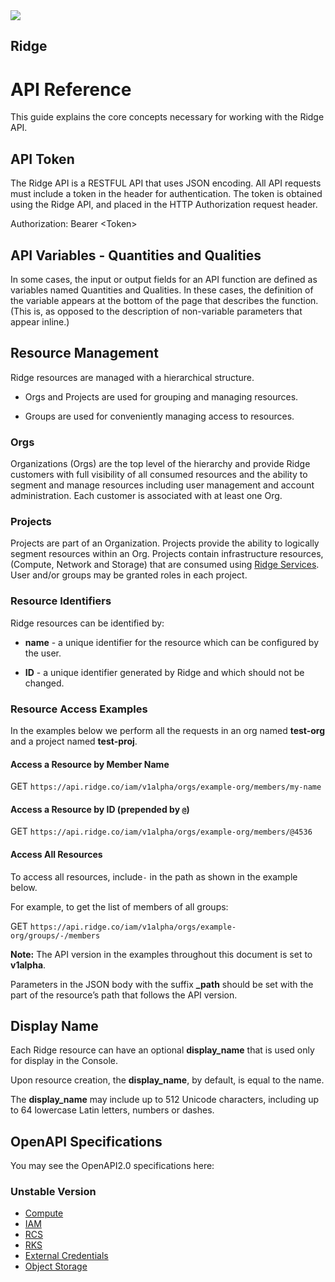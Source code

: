 ﻿---
seo:
  title: Introduction to the Ridge API
---


<APIHero>
  <img src={api_hero} />
  <H2>Ridge</H2>
  <H1>API Reference</H1>
</APIHero>

This guide explains the core concepts necessary for working with the Ridge API.

## API Token

The Ridge API is a RESTFUL API that uses JSON encoding. All API requests must include a token in the header for authentication. The token is obtained using the Ridge API, and placed in the HTTP Authorization request header.

Authorization: Bearer &lt;Token&gt;

## API Variables - Quantities and Qualities

In some cases, the input or output fields for an API function are defined as variables named Quantities and Qualities. In these cases, the definition of the variable appears at the bottom of the page that describes the function. (This is, as opposed to the description of non-variable parameters that appear inline.)

## Resource Management

Ridge resources are managed with a hierarchical structure.

- Orgs and Projects are used for grouping and managing resources.

- Groups are used for conveniently managing access to resources.

### Orgs

Organizations (Orgs) are the top level of the hierarchy and provide Ridge customers with full visibility of all consumed resources and the ability to segment and manage resources including user management and account administration. Each customer is associated with at least one Org.

### Projects

Projects are part of an Organization. Projects provide the ability to logically segment resources within an Org. Projects contain infrastructure resources, (Compute, Network and Storage) that are consumed using [Ridge Services](https://www.ridge.co). User and/or groups may be granted roles in each project.

### Resource Identifiers

Ridge resources can be identified by:

- **name** - a unique identifier for the resource which can be configured by the user.

- **ID** - a unique identifier generated by Ridge and which should not be changed.

### Resource Access Examples

In the examples below we perform all the requests in an org named **test-org** and a project named **test-proj**.

#### Access a Resource by Member Name

GET `https://api.ridge.co/iam/v1alpha/orgs/example-org/members/my-name`

#### Access a Resource by ID (prepended by `@`)

GET `https://api.ridge.co/iam/v1alpha/orgs/example-org/members/@4536`

#### Access All Resources

To access all resources, include`-` in the path as shown in the example below.

For example, to get the list of members of all groups:

GET `https://api.ridge.co/iam/v1alpha/orgs/example-org/groups/-/members`

**Note:** The API version in the examples throughout this document is set to **v1alpha**.

Parameters in the JSON body with the suffix **\_path** should be set with the part of the resource’s path that follows the API version.

## Display Name

Each Ridge resource can have an optional **display_name** that is used only for display in the Console.

Upon resource creation, the **display_name**, by default, is equal to the name.

The **display_name** may include up to 512 Unicode characters, including up to 64 lowercase Latin letters, numbers or dashes.

## OpenAPI Specifications

You may see the OpenAPI2.0 specifications here:

### Unstable Version

- [Compute](compute/unstable/compute-unstable.yaml)
- [IAM](iam/unstable/iam-unstable.yaml)
- [RCS](rcs/unstable/rcs-unstable.yaml)
- [RKS](rks/unstable/rks-unstable.yaml)
- [External Credentials](keyring/unstable/keyring-unstable.yaml)
- [Object Storage](ros/unstable/ros-unstable.yaml)
